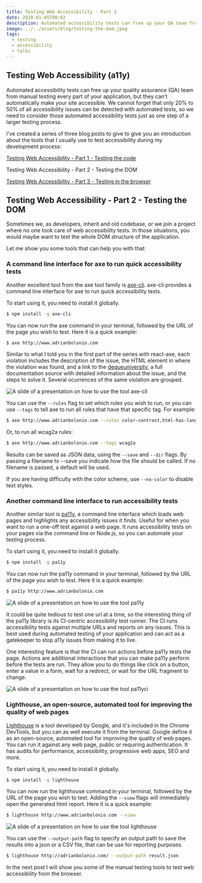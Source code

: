 ```yaml
---
title: Testing Web Accessibility - Part 2
date: 2020-01-05T00:02
description: Automated accessibility tests can free up your QA team from manual testing every part of your application, but they can’t automatically make your site accessible.
image: ../../assets/blog/testing-the-dom.jpeg
tags:
  - testing
  - accessibility
  - talks
---
```


## Testing Web Accessibility (a11y)

Automated accessibility tests can free up your quality assurance (QA) team from manual testing every part of your application, but they can’t automatically make your site accessible.
We cannot forget that only 20% to 50% of all accessibility issues can be detected with automated tests, so we need to consider those automated accessibility tests just as one step of a larger testing process.

I've created a series of three blog posts to give to give you an introduction about the tools that I usually use to test accessibility during my development process:

[Testing Web Accessibility - Part 1 - Testing the code](/testing-web-accessibility-part-1)

Testing Web Accessibility - Part 2 - Testing the DOM

[Testing Web Accessibility - Part 3 - Testing in the browser](/testing-web-accessibility-part-3)

## Testing Web Accessibility - Part 2 - Testing the DOM

Sometimes we, as developers, inherit and old codebase, or we join a project where no one took care of web accessibility tests.
In those situations, you would maybe want to test the whole DOM structure of the application.

Let me show you some tools that can help you with that:

### A command line interface for axe to run quick accessibility tests

Another excellent tool from the axe tool family is [axe-cli](https://github.com/dequelabs/axe-cli).
axe-cli provides a command line interface for axe to run quick accessibility tests.

To start using it, you need to install it globally.

```bash
$ npm install -g axe-cli
```

You can now run the axe command in your terminal, followed by the URL of the page you wish to test. Here it is a quick example:

```bash
$ axe http://www.adrianbolonio.com
```

Similar to what I told you in the first part of the series with react-axe, each violation includes the description of the issue, the HTML element in where the violation was found, and a link to the [dequeuniversity](https://dequeuniversity.com/), a full documentation source with detailed information about the issue, and the steps to solve it.
Several ocurrences of the same violation are grouped.

![A slide of a presentation on how to use the tool axe-cli](../../assets/blog/axe-cli.jpeg)

You can use the `--rules` flag to set which rules you wish to run, or you can use `--tags` to tell axe to run all rules that have that specific tag. For example:

```bash
$ axe http://www.adrianbolonio.com --rules color-contrast,html-has-lang
```

Or, to run all wcag2a rules:

```bash
$ axe http://www.adrianbolonio.com --tags wcag2a
```

Results can be saved as JSON data, using the `--save` and `--dir` flags. By passing a filename to --save you indicate how the file should be called. If no filename is passed, a default will be used.

If you are having difficulty with the color scheme, use `--no-color` to disable text styles.

### Another command line interface to run accessibility tests

Another similar tool is [pa11y](http://pa11y.org/), a command line interface which loads web pages and highlights any accessibility issues it finds.
Useful for when you want to run a one-off test against a web page.
It runs accessibility tests on your pages via the command line or Node.js, so you can automate your testing process.

To start using it, you need to install it globally.

```bash
$ npm install -g pa11y
```

You can now run the pa11y command in your terminal, followed by the URL of the page you wish to test. Here it is a quick example:

```bash
$ pa11y http://www.adrianbolonio.com
```

![A slide of a presentation on how to use the tool pa11y](../../assets/blog/pa11y.jpeg)

It could be quite tedious to test one url at a time, so the interesting thing of the pa11y library is its CI-centric accessibility test runner.
The CI runs accessibility tests against multiple URLs and reports on any issues.
This is best used during automated testing of your application and can act as a gatekeeper to stop a11y issues from making it to live.

One interesting feature is that the CI can run actions before pa11y tests the page.
Actions are additional interactions that you can make pa11y perform before the tests are run.
They allow you to do things like click on a button, enter a value in a form, wait for a redirect, or wait for the URL fragment to change.

![A slide of a presentation on how to use the tool pa11yci](../../assets/blog/pa11yci.jpeg)

### Lighthouse, an open-source, automated tool for improving the quality of web pages

[Lighthouse](https://developers.google.com/web/tools/lighthouse/) is a tool developed by Google, and it's included in the Chrome DevTools, but you can as well execute it from the terminal.
Google define it as an open-source, automated tool for improving the quality of web pages.
You can run it against any web page, public or requiring authentication.
It has audits for performance, accessibility, progressive web apps, SEO and more.

To start using it, you need to install it globally.

```bash
$ npm install -g lighthouse
```

You can now run the lighthouse command in your terminal, followed by the URL of the page you wish to test.
Adding the `--view` flags will immediately open the generated html report.
Here it is a quick example:

```bash
$ lighthouse http://www.adrianbolonio.com --view
```

![A slide of a presentation on how to use the tool lighthouse](../../assets/blog/lighthouse.jpeg)

You can use the `--output-path` flag to specify an output path to save the results into a json or a CSV file, that can be use for reporting purposes.

```bash
$ lighthouse http://adrianbolonio.com/ --output-path result.json
```

In the next post I will show you some of the manual testing tools to test web accessibility from the browser.
